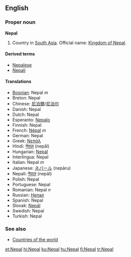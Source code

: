 ==English==
===Proper noun===
'''Nepal'''

# Country in [[South Asia]]. Official name: [[Kingdom of Nepal]].

====Derived terms====
*[[Nepalese]]
*[[Nepali]]

====Translations====
*[[Bosnian]]: Nepal ''m''
*Breton: Nepal
*Chinese: [[尼泊爾]]/[[尼泊尔]]
*Danish: Nepal
*Dutch: Nepal
*Esperanto: [[Nepalo]]
*Finnish: Nepal
*French: [[Népal]] ''m''
*German: Nepal
*Greek: [[Νεπάλ]]
*Hindi: [[नेपाल]] (nepāl)
*Hungarian: [[Nepál]]
*Interlingua: Nepal
*Italian: Nepal ''m''
*Japanese: [[ネパール]] (nepāru)
*Nepali: [[नेपाल]] (nepāl)
*Polish: Nepal
*Portuguese: Nepal
*Romanian: Nepal ''n''
*Russian: [[Непал]]
*Spanish: Nepal
*Slovak: [[Nepál]]
*Swedish: Nepal
*Turkish: Nepal

===See also===
*[[Countries of the world]]

[[et:Nepal]]
[[hi:Nepal]]
[[ku:Nepal]]
[[hu:Nepal]]
[[fi:Nepal]]
[[tr:Nepal]]
